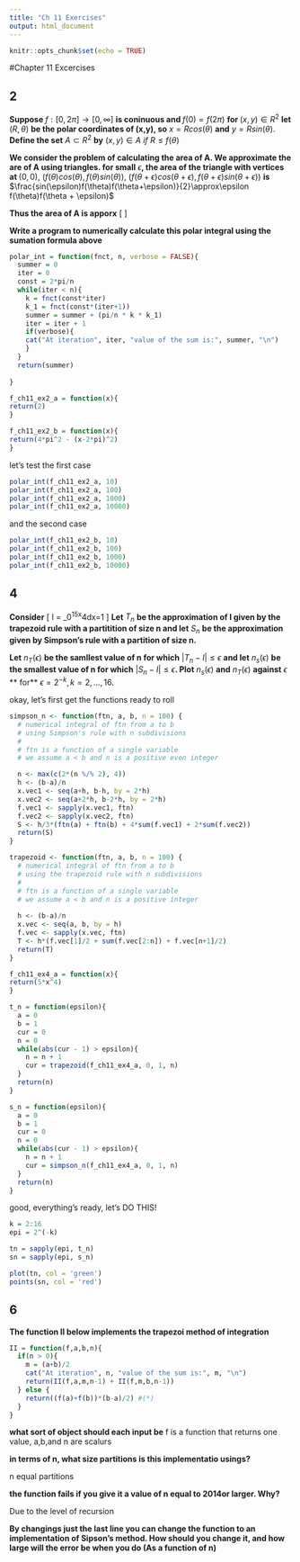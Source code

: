 ```yaml
---
title: "Ch 11 Exercises"
output: html_document
---
```


```r
knitr::opts_chunk$set(echo = TRUE)
```

#Chapter 11 Excercises

## 2

**Suppose **$f : [0,2\pi] \to [0,\infty]$ **is coninuous and ** $f(0)=f(2\pi)$ **for ** $(x,y) \in R^2$ **let ** $(R, \theta)$ **be the polar coordinates of (x,y), so** $x=Rcos(\theta)$ **and** $y=Rsin(\theta)$. **Define the set** $A\subset R^2$ **by** $(x,y) \in A \ if \ R \leq f(\theta)$

**We consider the problem of calculating the area of A. We approximate the are of A using triangles. for small** $\epsilon$**, the area of the triangle with vertices at  **
$(0,0),\ (f(\theta)cos(\theta),f(\theta)sin(\theta) ),\ (f(\theta + \epsilon)cos(\theta+\epsilon),f(\theta+\epsilon)sin(\theta+\epsilon) )$ **is** $\frac{sin(\epsilon)f(\theta)f(\theta+\epsilon)}{2}\approx\epsilon f(\theta)f(\theta + \epsilon)$

**Thus the area of A is apporx**
\[
\frac{\sum_{k=0}^{n-1}\pi f(\frac{s\pi k}{2})f(\frac{2\pi(k+1)}{n})}{n}
\]

**Write a program to numerically calculate this polar integral using the sumation formula above**

```r
polar_int = function(fnct, n, verbose = FALSE){
  summer = 0
  iter = 0
  const = 2*pi/n
  while(iter < n){
    k = fnct(const*iter)
    k_1 = fnct(const*(iter+1))
    summer = summer + (pi/n * k * k_1)
    iter = iter + 1
    if(verbose){
    cat("At iteration", iter, "value of the sum is:", summer, "\n")
    }
  }
  return(summer)
  
}

f_ch11_ex2_a = function(x){
return(2)
}

f_ch11_ex2_b = function(x){
return(4*pi^2 - (x-2*pi)^2)
}
```

let's test the first case

```r
polar_int(f_ch11_ex2_a, 10)
polar_int(f_ch11_ex2_a, 100)
polar_int(f_ch11_ex2_a, 1000)
polar_int(f_ch11_ex2_a, 10000)

```
and the second case

```r
polar_int(f_ch11_ex2_b, 10)
polar_int(f_ch11_ex2_b, 100)
polar_int(f_ch11_ex2_b, 1000)
polar_int(f_ch11_ex2_b, 10000)

```


## 4

**Consider**
\[
I = \int_0^15x^4dx=1
\]
**Let** $T_n$ **be the approximation of I given by the trapezoid rule with a partitition of size n and let** $S_n$ **be the approximation given by Simpson's rule with a partition of size n.**

**Let** $n_T(\epsilon)$ **be the samllest value of n for which** $|T_n-I|\leq\epsilon$ **and let** $n_s(\epsilon)$ **be the smallest value of n for which** $|S_n-I|\leq\epsilon$**. Plot** $n_s(\epsilon)$ **and** $n_T(\epsilon)$ **against** $\epsilon$ ** for** $\epsilon=2^{-k}, k =2,\dots,16.$


okay, let's first get the functions ready to roll

```r
simpson_n <- function(ftn, a, b, n = 100) {
  # numerical integral of ftn from a to b
  # using Simpson's rule with n subdivisions
  #
  # ftn is a function of a single variable
  # we assume a < b and n is a positive even integer

  n <- max(c(2*(n %/% 2), 4))
  h <- (b-a)/n
  x.vec1 <- seq(a+h, b-h, by = 2*h)
  x.vec2 <- seq(a+2*h, b-2*h, by = 2*h)
  f.vec1 <- sapply(x.vec1, ftn)
  f.vec2 <- sapply(x.vec2, ftn)
  S <- h/3*(ftn(a) + ftn(b) + 4*sum(f.vec1) + 2*sum(f.vec2))
  return(S)
}

trapezoid <- function(ftn, a, b, n = 100) {
  # numerical integral of ftn from a to b
  # using the trapezoid rule with n subdivisions
  #
  # ftn is a function of a single variable
  # we assume a < b and n is a positive integer
  
  h <- (b-a)/n
  x.vec <- seq(a, b, by = h)
  f.vec <- sapply(x.vec, ftn)
  T <- h*(f.vec[1]/2 + sum(f.vec[2:n]) + f.vec[n+1]/2)
  return(T)
}

f_ch11_ex4_a = function(x){
return(5*x^4)
}

t_n = function(epsilon){
  a = 0
  b = 1
  cur = 0
  n = 0
  while(abs(cur - 1) > epsilon){
    n = n + 1
    cur = trapezoid(f_ch11_ex4_a, 0, 1, n)
  }
  return(n)
}

s_n = function(epsilon){
  a = 0
  b = 1
  cur = 0
  n = 0
  while(abs(cur - 1) > epsilon){
    n = n + 1
    cur = simpson_n(f_ch11_ex4_a, 0, 1, n)
  }
  return(n)
}

```

good, everything's ready, let's DO THIS!

```r
k = 2:16
epi = 2^(-k)

tn = sapply(epi, t_n)
sn = sapply(epi, s_n)

plot(tn, col = 'green')
points(sn, col = 'red')
```

## 6

**The function II below implements the trapezoi method of integration**

```r
II = function(f,a,b,n){
  if(n > 0){
    m = (a+b)/2
    cat("At iteration", n, "value of the sum is:", m, "\n")
    return(II(f,a,m,n-1) + II(f,m,b,n-1))
  } else {
    return((f(a)+f(b))*(b-a)/2) #(*)
  }
}

```

**what sort of object should each input be**
f is a function that returns one value,
a,b,and n are scalurs

**in terms of n, what size partitions is this implementatio usings?**

n equal partitions

**the function fails if you give it a value of n equal to 2014or larger. Why?**

Due to the level of recursion

**By changings just the last line you can change the function to an implementation of Sipson's method. How should you change it, and how large will the error be when you do (As a function of n)**